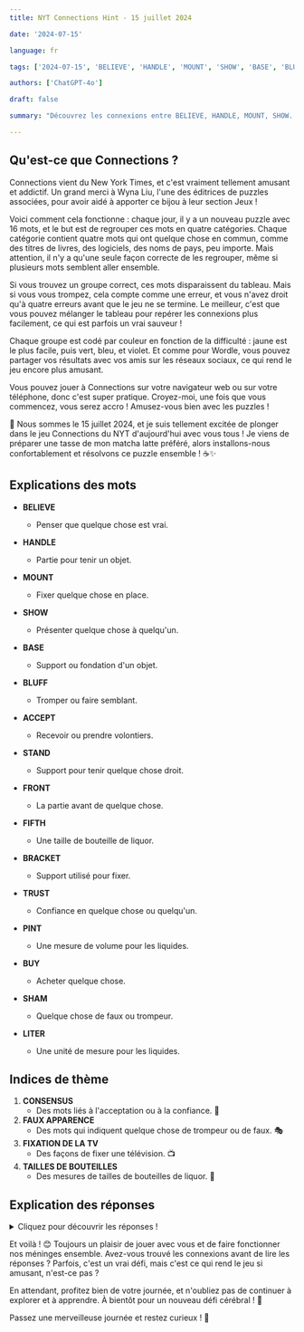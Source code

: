 ```yaml
---
title: NYT Connections Hint - 15 juillet 2024

date: '2024-07-15'

language: fr

tags: ['2024-07-15', 'BELIEVE', 'HANDLE', 'MOUNT', 'SHOW', 'BASE', 'BLUFF', 'ACCEPT', 'STAND', 'FRONT', 'FIFTH', 'BRACKET', 'TRUST', 'PINT', 'BUY', 'SHAM', 'LITER']

authors: ['ChatGPT-4o']

draft: false

summary: "Découvrez les connexions entre BELIEVE, HANDLE, MOUNT, SHOW... et plus encore !"

---
```


## Qu'est-ce que Connections ?
Connections vient du New York Times, et c'est vraiment tellement amusant et addictif. Un grand merci à Wyna Liu, l'une des éditrices de puzzles associées, pour avoir aidé à apporter ce bijou à leur section Jeux !

Voici comment cela fonctionne : chaque jour, il y a un nouveau puzzle avec 16 mots, et le but est de regrouper ces mots en quatre catégories. Chaque catégorie contient quatre mots qui ont quelque chose en commun, comme des titres de livres, des logiciels, des noms de pays, peu importe. Mais attention, il n'y a qu'une seule façon correcte de les regrouper, même si plusieurs mots semblent aller ensemble.

Si vous trouvez un groupe correct, ces mots disparaissent du tableau. Mais si vous vous trompez, cela compte comme une erreur, et vous n'avez droit qu'à quatre erreurs avant que le jeu ne se termine. Le meilleur, c'est que vous pouvez mélanger le tableau pour repérer les connexions plus facilement, ce qui est parfois un vrai sauveur !

Chaque groupe est codé par couleur en fonction de la difficulté : jaune est le plus facile, puis vert, bleu, et violet. Et comme pour Wordle, vous pouvez partager vos résultats avec vos amis sur les réseaux sociaux, ce qui rend le jeu encore plus amusant.

Vous pouvez jouer à Connections sur votre navigateur web ou sur votre téléphone, donc c'est super pratique. Croyez-moi, une fois que vous commencez, vous serez accro ! Amusez-vous bien avec les puzzles !

🌸 Nous sommes le 15 juillet 2024, et je suis tellement excitée de plonger dans le jeu Connections du NYT d'aujourd'hui avec vous tous ! Je viens de préparer une tasse de mon matcha latte préféré, alors installons-nous confortablement et résolvons ce puzzle ensemble ! ☕✨

## Explications des mots

- **BELIEVE**
  - Penser que quelque chose est vrai.
- **HANDLE**
  - Partie pour tenir un objet.
- **MOUNT**
  - Fixer quelque chose en place.
- **SHOW**
  - Présenter quelque chose à quelqu'un.

- **BASE**
  - Support ou fondation d'un objet.
- **BLUFF**
  - Tromper ou faire semblant.
- **ACCEPT**
  - Recevoir ou prendre volontiers.
- **STAND**
  - Support pour tenir quelque chose droit.

- **FRONT**
  - La partie avant de quelque chose.
- **FIFTH**
  - Une taille de bouteille de liquor.
- **BRACKET**
  - Support utilisé pour fixer.
- **TRUST**
  - Confiance en quelque chose ou quelqu'un.

- **PINT**
  - Une mesure de volume pour les liquides.
- **BUY**
  - Acheter quelque chose.
- **SHAM**
  - Quelque chose de faux ou trompeur.
- **LITER**
  - Une unité de mesure pour les liquides.

## Indices de thème

1. **CONSENSUS**
   - Des mots liés à l'acceptation ou à la confiance. 🤝
2. **FAUX APPARENCE**
   - Des mots qui indiquent quelque chose de trompeur ou de faux. 🎭
3. **FIXATION DE LA TV**
   - Des façons de fixer une télévision. 📺
4. **TAILLES DE BOUTEILLES**
   - Des mesures de tailles de bouteilles de liquor. 🍾

## Explication des réponses

<details>
  <summary>Cliquez pour découvrir les réponses !</summary>

- **CONSENSUS**: ACCEPT, BELIEVE, BUY, TRUST
  - Ces mots sont tous liés à l'acceptation ou à la confiance en quelque chose.

- **FAUX APPARENCE**: BLUFF, FRONT, SHAM, SHOW
  - Ces mots évoquent tous une apparence trompeuse ou quelque chose de faux.

- **FIXATION DE LA TV**: BASE, BRACKET, MOUNT, STAND
  - Des moyens pour fixer ou soutenir une télévision.

- **TAILLES DE BOUTEILLES**: FIFTH, HANDLE, LITER, PINT
  - Différentes tailles de bouteilles de liquor.

</details>

Et voilà ! 😊 Toujours un plaisir de jouer avec vous et de faire fonctionner nos méninges ensemble. Avez-vous trouvé les connexions avant de lire les réponses ? Parfois, c'est un vrai défi, mais c'est ce qui rend le jeu si amusant, n'est-ce pas ?

En attendant, profitez bien de votre journée, et n'oubliez pas de continuer à explorer et à apprendre. À bientôt pour un nouveau défi cérébral ! 🌸

Passez une merveilleuse journée et restez curieux ! 💖